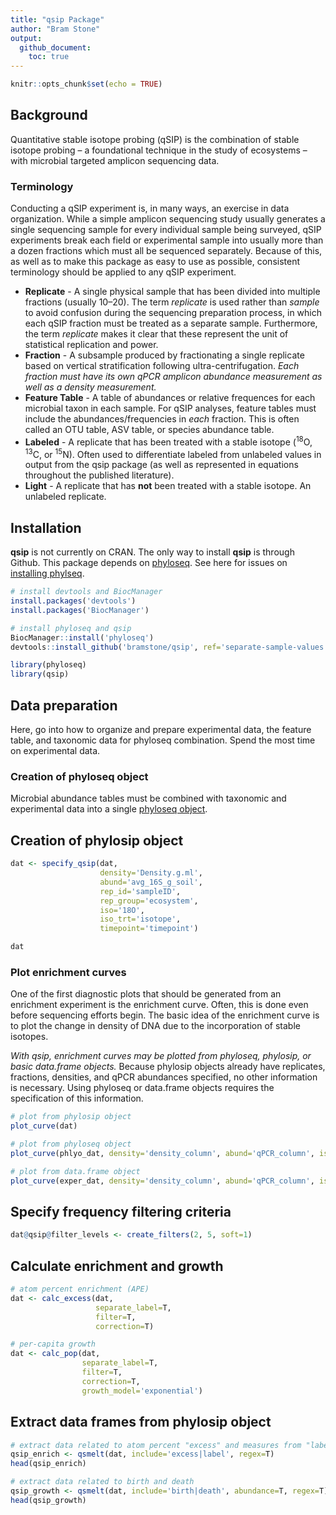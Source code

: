 ```yaml
---
title: "qsip Package"
author: "Bram Stone"
output: 
  github_document:
    toc: true
---
```


```r
knitr::opts_chunk$set(echo = TRUE)
```

## Background

Quantitative stable isotope probing (qSIP) is the combination of stable isotope probing &ndash; a foundational technique in the study of ecosystems &ndash; with microbial targeted amplicon sequencing data. 

### Terminology

Conducting a qSIP experiment is, in many ways, an exercise in data organization. While a simple amplicon sequencing study usually generates a single sequencing sample for every individual sample being surveyed, qSIP experiments break each field or experimental sample into usually more than a dozen fractions which must all be sequenced separately. Because of this, as well as to make this package as easy to use as possible, consistent terminology should be applied to any qSIP experiment.

  + **Replicate** - A single physical sample that has been divided into multiple fractions (usually 10&ndash;20). The term *replicate* is used rather than *sample* to avoid confusion during the sequencing preparation process, in which each qSIP fraction must be treated as a separate sample. Furthermore, the term *replicate* makes it clear that these represent the unit of statistical replication and power.
  + **Fraction** - A subsample produced by fractionating a single replicate based on vertical stratification following ultra-centrifugation. *Each fraction must have its own qPCR amplicon abundance measurement as well as a density measurement.*
  + **Feature Table** - A table of abundances or relative frequences for each microbial taxon in each sample. For qSIP analyses, feature tables must include the abundances/frequencies in *each* fraction. This is often called an OTU table, ASV table, or species abundance table.
  + **Labeled** - A replicate that has been treated with a stable isotope (^18^O, ^13^C, or ^15^N). Often used to differentiate labeled from unlabeled values in output from the qsip package (as well as represented in equations throughout the published literature).
  + **Light** - A replicate that has **not** been treated with a stable isotope. An unlabeled replicate.


## Installation

**qsip** is not currently on CRAN. The only way to install **qsip** is through Github. This package depends on [phyloseq](http://joey711.github.io/phyloseq/index.html). See here for issues on [installing phylseq](http://joey711.github.io/phyloseq/install.html).

```r
# install devtools and BiocManager
install.packages('devtools')
install.packages('BiocManager')

# install phyloseq and qsip
BiocManager::install('phyloseq')
devtools::install_github('bramstone/qsip', ref='separate-sample-values')

library(phyloseq)
library(qsip)
```


## Data preparation

Here, go into how to organize and prepare experimental data, the feature table, and taxonomic data for phyloseq combination. Spend the most time on experimental data.

### Creation of phyloseq object

Microbial abundance tables must be combined with taxonomic and experimental data into a single [phyloseq object](http://joey711.github.io/phyloseq/import-data.html). 


## Creation of phylosip object

```r
dat <- specify_qsip(dat,
                    density='Density.g.ml',
                    abund='avg_16S_g_soil',
                    rep_id='sampleID',
                    rep_group='ecosystem',
                    iso='18O',
                    iso_trt='isotope',
                    timepoint='timepoint')

dat
```

### Plot enrichment curves

One of the first diagnostic plots that should be generated from an enrichment experiment is the enrichment curve. Often, this is done even before sequencing efforts begin. The basic idea of the enrichment curve is to plot the change in density of DNA due to the incorporation of stable isotopes.

*With qsip, enrichment curves may be plotted from phyloseq, phylosip, or basic data.frame objects.* Because phylosip objects already have replicates, fractions, densities, and qPCR abundances specified, no other information is necessary. Using phyloseq or data.frame objects requires the specification of this information.

```r
# plot from phylosip object
plot_curve(dat)

# plot from phyloseq object
plot_curve(phlyo_dat, density='density_column', abund='qPCR_column', iso_trt='isotope_treatment_column')

# plot from data.frame object
plot_curve(exper_dat, density='density_column', abund='qPCR_column', iso_trt='isotope_treatment_column')
```

## Specify frequency filtering criteria

```r
dat@qsip@filter_levels <- create_filters(2, 5, soft=1)
```


## Calculate enrichment and growth

```r
# atom percent enrichment (APE)
dat <- calc_excess(dat,
                   separate_label=T,
                   filter=T,
                   correction=T)

# per-capita growth
dat <- calc_pop(dat,
                separate_label=T,
                filter=T,
                correction=T,
                growth_model='exponential')
```


## Extract data frames from phylosip object

```r
# extract data related to atom percent "excess" and measures from "label"-ed samples
qsip_enrich <- qsmelt(dat, include='excess|label', regex=T)
head(qsip_enrich)

# extract data related to birth and death
qsip_growth <- qsmelt(dat, include='birth|death', abundance=T, regex=T)
head(qsip_growth)

```

